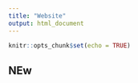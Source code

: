 ```yaml
---
title: "Website"
output: html_document
---
```


```r
knitr::opts_chunk$set(echo = TRUE)
```

## NEw
